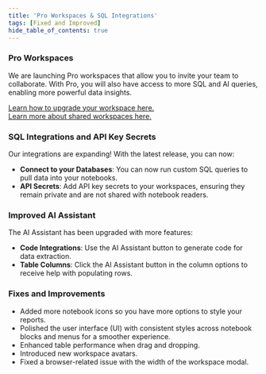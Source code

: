 ```yaml
---
title: 'Pro Workspaces & SQL Integrations'
tags: [Fixed and Improved]
hide_table_of_contents: true
---
```



<ReleasePost>

### Pro Workspaces

We are launching Pro workspaces that allow you to invite your team to collaborate. With Pro, you will also have access to more SQL and AI queries, enabling more powerful data insights.

[Learn how to upgrade your workspace here.](account/plans) <br/>
[Learn more about shared workspaces here.](share/workspaces)

### SQL Integrations and API Key Secrets

Our integrations are expanding! With the latest release, you can now:

- **Connect to your Databases**: You can now run custom SQL queries to pull data into your notebooks.
- **API Secrets**: Add API key secrets to your workspaces, ensuring they remain private and are not shared with notebook readers.

### Improved AI Assistant

The AI Assistant has been upgraded with more features:

- **Code Integrations**: Use the AI Assistant button to generate code for data extraction.
- **Table Columns**: Click the AI Assistant button in the column options to receive help with populating rows.

### <FancyTitle icon={Hammer}>Fixes and Improvements</FancyTitle>

- Added more notebook icons so you have more options to style your reports.
- Polished the user interface (UI) with consistent styles across notebook blocks and menus for a smoother experience.
- Enhanced table performance when drag and dropping.
- Introduced new workspace avatars.
- Fixed a browser-related issue with the width of the workspace modal.

</ReleasePost>
